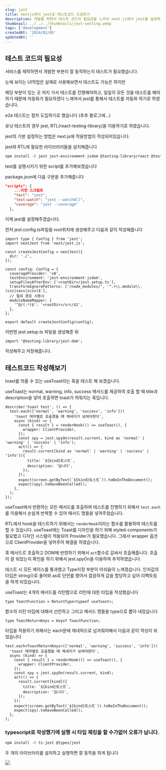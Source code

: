```yaml
---
slug: jest
title: nextjs에서 jest로 테스트코드 도입하기
description: 개발을 하면서 테스트 코드의 필요성을 느끼어 next.js에서 jest를 설정하고 도입한 이야기입니다.
thumbnail: ../../../thumbnails/jest-setting.webp
tags: ['development']
createdAt: '2024/02/05'
updatedAt: ''
---
```


## 테스트 코드의 필요성

서비스를 제작하면서 개발한 부분이 잘 동작하는지 테스트가 필요했습니다.

눈에 보이는 UI작업은 실제로 사용해보면서 테스트도 가능은 하지만

해당 부분이 있는 곳 까지 가서 테스트를 진행해야하고, 일일히 모든 것을 테스트를 해야하기 때문에 자동화가 필요하겠다 느껴져서 jest를 통해서 테스트를 자동화 하기로 하였습니다.

e2e 테스트는 점차 도입하기로 했습니다 (추후 블로그에…)

유닛 테스트의 경우 jest, RTL(react-testing-library)을 이용하기로 하였습니다.

jest의 기본 설정하는 방법은 next.js에 적용방법이 작성되어있습니다.

jest와 RTL에 필요한 라이브러리들을 설치해줍니다

```bash
npm install -D jest jest-environment-jsdom @testing-library/react @testing-library/jest-dom
```

test를 실행시키기 위한 script를 추가해보겠습니다

package.json에 다음 구문을 추가해줍니다

```json
"scripts": {
    ...이전 스크립트
    "test": "jest",
    "test:watch": "jest --watchAll",
    "coverage": "jest --coverage"
  },
```

이제 jest를 설정해주겠습니다.

먼저 jest.config.ts파일을 root위치에 생성해주고 다음과 같이 작성해줍니다

```tsx
import type { Config } from 'jest';
import nextJest from 'next/jest.js';

const createJestConfig = nextJest({
  dir: './',
});

const config: Config = {
  coverageProvider: 'v8',
  testEnvironment: 'jest-environment-jsdom',
  setupFilesAfterEnv: ['<rootDir>/jest.setup.ts'],
  transformIgnorePatterns: ['/node_modules/', '^.+\\.module\\.(css|sass|scss)$'],
  // 절대 경로 사용시
  moduleNameMapper: {
    '^@/(.*)$': '<rootDir>/src/$1',
  },
};

export default createJestConfig(config);
```

이번엔 jest.setup.ts 파일을 생성해준 뒤

```tsx
import '@testing-library/jest-dom';
```

작성해주고 저장해줍니다.

## 테스트코드 작성해보기

toast를 띄울 수 있는 useToast라는 훅을 테스트 해 보겠습니다.

useToast는 normal, warning, info, success 메서드를 제공하여 호출 할 때 title과 description을 넣어 호출하면 toast가 띄워지는 훅입니다.

```tsx
describe('toast test', () => {
  test.each(['normal', 'warning', 'success', 'info'])(
    'toast 테마별로 호출했을 때 메세지가 보여야한다',
    async (kind) => {
      const { result } = renderHook(() => useToast(), {
        wrapper: ClientProvider,
      });
      const spy = jest.spyOn(result.current, kind as 'normal' | 'warning' | 'success' | 'info');
      act(() => {
        result.current[kind as 'normal' | 'warning' | 'success' | 'info']({
          title: `${kind}토스트`,
          description: '입니다',
        });
      });
      expect(screen.getByText(`${kind}토스트`)).toBeInTheDocument();
      expect(spy).toHaveBeenCalled();
    },
  );
});
```

useToast에서 반환하는 모든 매서드를 호출하여 테스트를 진행하기 위해서 `test.each`를 이용해서 손쉽게 반복할 수 있어 매서드 명들을 넣어주었습니다.

RTL에서 hook을 테스트하기 위해서는 `renderHook`이라는 함수를 활용하여 테스트를 할 수 있습니다. useToast에는 Toast를 디자인을 하기 위해 styled-components가 필요했고 디자인 시스템이 적용되어 Provider가 필요했습니다. 그래서 wrapper 옵션으로 ClientProvider을 넣어주어 해결을 하였습니다.

훅 매서드르 호출하고 DOM에 반영하기 위해서 `act`함수로 감싸서 호출해줍니다. 호출이 잘 되었는지 확인을 하기 위해서 jest.spyOn을 이용하여 추적하였습니다.

테스트 시 모든 케이스를 통과했고 Type지정 부분이 아쉬움이 느껴졌습니다. 인자값의 타입은 string으로 들어와 as로 단언를 했어서 깔끔하게 값을 할당하고 싶어 리팩토링을 하게 되었습니다.

useToast는 4개의 매서드를 리턴함으로 리턴에 대한 타입을 작성했습니다

```tsx
type ToastFunction = ReturnType<typeof useToast>;
```

함수의 리턴 타입에 대해서 선언하고 그리고 매서드 명들을 type으로 뽑아 내었습니다

```tsx
type ToastReturnKeys = keyof ToastFunction;
```

타입을 적용하기 위해서는 each문에 제네릭으로 넘겨줘야해서 다음과 같이 작성이 되었습니다

```tsx
test.each<ToastReturnKeys>(['normal', 'warning', 'success', 'info'])(
  'toast 테마별로 호출했을 때 메세지가 보여야한다',
  async (kind) => {
    const { result } = renderHook(() => useToast(), {
      wrapper: ClientProvider,
    });
    const spy = jest.spyOn(result.current, kind);
    act(() => {
      result.current[kind]({
        title: `${kind}토스트`,
        description: '입니다',
      });
    });
    expect(screen.getByText(`${kind}토스트`)).toBeInTheDocument();
    expect(spy).toHaveBeenCalled();
  },
);
```

### typescript로 작성했기에 실행 시 타입 체킹을 할 수가없어 오류가 납니다.

```bash
npm install -D ts-jest @types/jest
```

두 개의 라이브러리를 설치하고 실행하면 잘 동작을 하게 됩니다

![](1.png)
